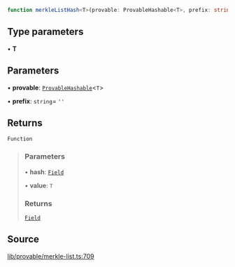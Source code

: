 ```ts
function merkleListHash<T>(provable: ProvableHashable<T>, prefix: string): (hash: Field, value: T) => Field
```

## Type parameters

• **T**

## Parameters

• **provable**: [`ProvableHashable`](../type-aliases/ProvableHashable.mdx)\<`T`\>

• **prefix**: `string`= `''`

## Returns

`Function`

> ### Parameters
>
> • **hash**: [`Field`](../classes/Field.mdx)
>
> • **value**: `T`
>
> ### Returns
>
> [`Field`](../classes/Field.mdx)
>

## Source

[lib/provable/merkle-list.ts:709](https://github.com/o1-labs/o1js/blob/081e48fe103a96db7083cdaea72a409cca3182c3/src/lib/provable/merkle-list.ts#L709)
